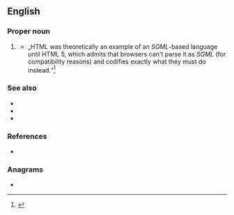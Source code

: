 ==English==

===Proper noun===
{{en-proper noun}}

# {{lb|en|software}} {{initialism of|[[w:Standard Generalized Markup Language|Standard Generalized Markup Language]]|lang=en}}
#* „HTML was theoretically an example of an ''SGML''-based language until HTML 5, which admits that browsers can't parse it as ''SGML'' (for compatibility reasons) and codifies exactly what they must do instead.“<ref>{{cite-web
|url=http://en.wikipedia.org/
|title=Standard Generalized Markup Language
|language=English
|format=HTML
|publisher=Wikipedia
|date=2014-11-10
|archiveurl=http://en.wikipedia.org/wiki/Standard_Generalized_Markup_Language
|archivedate=2014-11-10
|accessdate=2014-11-12
}}</ref>

===See also===
* {{l|en|HTML}}
* {{l|en|XHTML}}
* {{l|en|XML}}

===References===
<references/>
* {{pedia}}

===Anagrams===
* {{anagrams|en|a=glms|LMGs}}